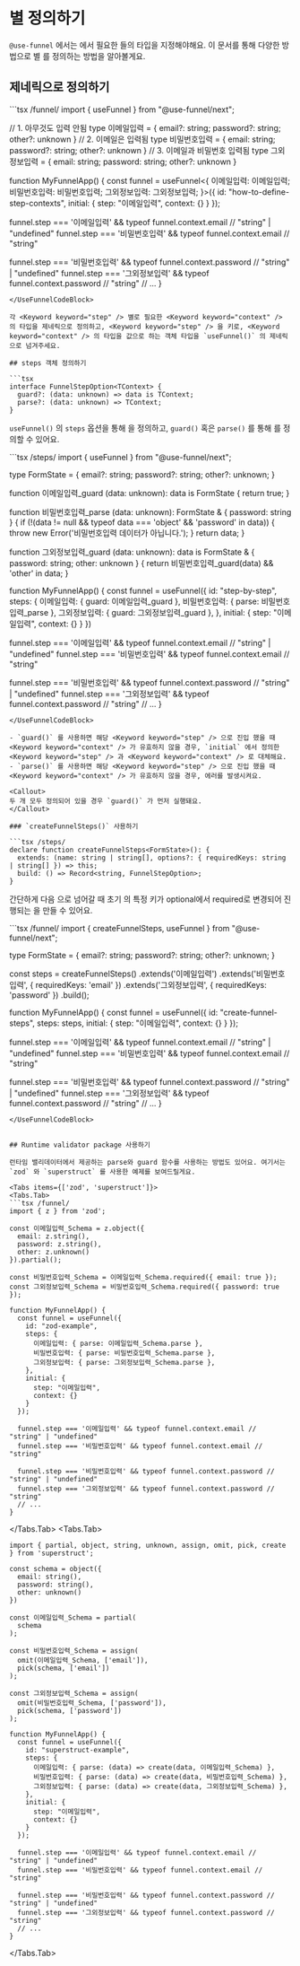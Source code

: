 
# <Keyword keyword="step" /> 별 <Keyword keyword="context" /> 정의하기

`@use-funnel` 에서는 <Keyword keyword="step" /> 에서 필요한 <Keyword keyword="context" /> 들의 타입을 지정해야해요. 이 문서를 통해 다양한 방법으로 <Keyword keyword="step" /> 별 <Keyword keyword="context" /> 를 정의하는 방법을 알아볼게요.

## 제네릭으로 정의하기

<UseFunnelCodeBlock>
```tsx /funnel/
import { useFunnel } from "@use-funnel/next";

// 1. 아무것도 입력 안됨
type 이메일입력 = { email?: string; password?: string; other?: unknown }
// 2. 이메일은 입력됨
type 비밀번호입력 = { email: string; password?: string; other?: unknown }
// 3. 이메일과 비밀번호 입력됨
type 그외정보입력 = { email: string; password: string; other?: unknown }

function MyFunnelApp() {
  const funnel = useFunnel<{
    이메일입력: 이메일입력;
    비밀번호입력: 비밀번호입력;
    그외정보입력: 그외정보입력;
  }>({
    id: "how-to-define-step-contexts",
    initial: {
      step: "이메일입력",
      context: {}
    }
  });

  funnel.step === '이메일입력' && typeof funnel.context.email // "string" | "undefined"
  funnel.step === '비밀번호입력' && typeof funnel.context.email // "string"

  funnel.step === '비밀번호입력' && typeof funnel.context.password // "string" | "undefined"
  funnel.step === '그외정보입력' && typeof funnel.context.password // "string"
  // ...
}
```
</UseFunnelCodeBlock>

각 <Keyword keyword="step" /> 별로 필요한 <Keyword keyword="context" /> 의 타입을 제네릭으로 정의하고, <Keyword keyword="step" /> 을 키로, <Keyword keyword="context" /> 의 타입을 값으로 하는 객체 타입을 `useFunnel()` 의 제네릭으로 넘겨주세요.

## steps 객체 정의하기

```tsx
interface FunnelStepOption<TContext> {
  guard?: (data: unknown) => data is TContext;
  parse?: (data: unknown) => TContext;
}
```


`useFunnel()` 의 `steps` 옵션을 통해 <Keyword keyword="step" /> 을 정의하고, `guard()` 혹은 `parse()` 를 통해 <Keyword keyword="context" /> 를 정의할 수 있어요.

<UseFunnelCodeBlock>
```tsx /steps/
import { useFunnel } from "@use-funnel/next";

type FormState = {
  email?: string;
  password?: string;
  other?: unknown;
}

function 이메일입력_guard (data: unknown): data is FormState {
  return true;
}

function 비밀번호입력_parse (data: unknown): FormState & { password: string } {
  if (!(data != null && typeof data === 'object' && 'password' in data)) {
    throw new Error('비밀번호입력 데이터가 아닙니다.');
  }
  return data;
}

function 그외정보입력_guard (data: unknown): data is FormState & { password: string; other: unknown } {
  return 비밀번호입력_guard(data) && 'other' in data;
}

function MyFunnelApp() {
  const funnel = useFunnel({
    id: "step-by-step",
    steps: {
      이메일입력: { guard: 이메일입력_guard },
      비밀번호입력: { parse: 비밀번호입력_parse },
      그외정보입력: { guard: 그외정보입력_guard },
    },
    initial: {
      step: "이메일입력",
      context: {}
    }
  })

  funnel.step === '이메일입력' && typeof funnel.context.email // "string" | "undefined"
  funnel.step === '비밀번호입력' && typeof funnel.context.email // "string"

  funnel.step === '비밀번호입력' && typeof funnel.context.password // "string" | "undefined"
  funnel.step === '그외정보입력' && typeof funnel.context.password // "string"
  // ...
}
```
</UseFunnelCodeBlock>

- `guard()` 를 사용하면 해당 <Keyword keyword="step" /> 으로 진입 했을 때 <Keyword keyword="context" /> 가 유효하지 않을 경우, `initial` 에서 정의한 <Keyword keyword="step" /> 과 <Keyword keyword="context" /> 로 대체해요.
- `parse()` 를 사용하면 해당 <Keyword keyword="step" /> 으로 진입 했을 때 <Keyword keyword="context" /> 가 유효하지 않을 경우, 에러를 발생시켜요.

<Callout>
두 개 모두 정의되어 있을 경우 `guard()` 가 먼저 실행돼요.
</Callout>

### `createFunnelSteps()` 사용하기

```tsx /steps/
declare function createFunnelSteps<FormState>(): {
  extends: (name: string | string[], options?: { requiredKeys: string | string[] }) => this;
  build: () => Record<string, FunnelStepOption>;
}
```

간단하게 다음 <Keyword keyword="step" /> 으로 넘어갈 때 초기 <Keyword keyword="context" /> 의 특정 키가 optional에서 required로 변경되어 진행되는 <Keyword keyword="step" /> 을 만들 수 있어요.

<UseFunnelCodeBlock>
```tsx /funnel/
import { createFunnelSteps, useFunnel } from "@use-funnel/next";

type FormState = {
  email?: string;
  password?: string;
  other?: unknown;
}

const steps = createFunnelSteps<FormState>()
   .extends('이메일입력')
   .extends('비밀번호입력', { requiredKeys: 'email' })
   .extends('그외정보입력', { requiredKeys: 'password' })
   .build();

function MyFunnelApp() {
  const funnel = useFunnel({
    id: "create-funnel-steps",
    steps: steps,
    initial: {
      step: "이메일입력",
      context: {}
    }
  });

  funnel.step === '이메일입력' && typeof funnel.context.email // "string" | "undefined"
  funnel.step === '비밀번호입력' && typeof funnel.context.email // "string"

  funnel.step === '비밀번호입력' && typeof funnel.context.password // "string" | "undefined"
  funnel.step === '그외정보입력' && typeof funnel.context.password // "string"
  // ...
}
```
</UseFunnelCodeBlock>


## Runtime validator package 사용하기

런타임 밸리데이터에서 제공하는 parse와 guard 함수를 사용하는 방법도 있어요. 여기서는 `zod` 와 `superstruct` 를 사용한 예제를 보여드릴게요.

<Tabs items={['zod', 'superstruct']}>
<Tabs.Tab>
```tsx /funnel/
import { z } from 'zod';

const 이메일입력_Schema = z.object({
  email: z.string(),
  password: z.string(),
  other: z.unknown()
}).partial();

const 비밀번호입력_Schema = 이메일입력_Schema.required({ email: true });
const 그외정보입력_Schema = 비밀번호입력_Schema.required({ password: true });

function MyFunnelApp() {
  const funnel = useFunnel({
    id: "zod-example",
    steps: {
      이메일입력: { parse: 이메일입력_Schema.parse },
      비밀번호입력: { parse: 비밀번호입력_Schema.parse },
      그외정보입력: { parse: 그외정보입력_Schema.parse },
    },
    initial: {
      step: "이메일입력",
      context: {}
    }
  });

  funnel.step === '이메일입력' && typeof funnel.context.email // "string" | "undefined"
  funnel.step === '비밀번호입력' && typeof funnel.context.email // "string"

  funnel.step === '비밀번호입력' && typeof funnel.context.password // "string" | "undefined"
  funnel.step === '그외정보입력' && typeof funnel.context.password // "string"
  // ...
}
```
</Tabs.Tab>
<Tabs.Tab>
```tsx /funnel/
import { partial, object, string, unknown, assign, omit, pick, create } from 'superstruct';

const schema = object({
  email: string(),
  password: string(),
  other: unknown()
})

const 이메일입력_Schema = partial(
  schema
);

const 비밀번호입력_Schema = assign(
  omit(이메일입력_Schema, ['email']),
  pick(schema, ['email'])
);

const 그외정보입력_Schema = assign(
  omit(비밀번호입력_Schema, ['password']),
  pick(schema, ['password'])
);

function MyFunnelApp() {
  const funnel = useFunnel({
    id: "superstruct-example",
    steps: {
      이메일입력: { parse: (data) => create(data, 이메일입력_Schema) },
      비밀번호입력: { parse: (data) => create(data, 비밀번호입력_Schema) },
      그외정보입력: { parse: (data) => create(data, 그외정보입력_Schema) },
    },
    initial: {
      step: "이메일입력",
      context: {}
    }
  });

  funnel.step === '이메일입력' && typeof funnel.context.email // "string" | "undefined"
  funnel.step === '비밀번호입력' && typeof funnel.context.email // "string"

  funnel.step === '비밀번호입력' && typeof funnel.context.password // "string" | "undefined"
  funnel.step === '그외정보입력' && typeof funnel.context.password // "string"
  // ...
}
```
</Tabs.Tab>
</Tabs>

